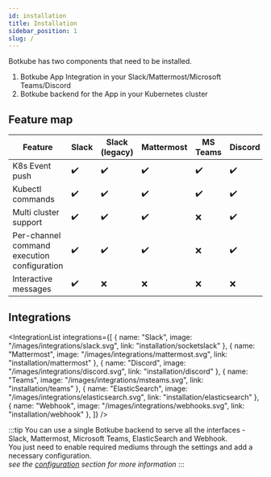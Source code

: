 ```yaml
---
id: installation
title: Installation
sidebar_position: 1
slug: /
---
```



Botkube has two components that need to be installed.

1. Botkube App Integration in your Slack/Mattermost/Microsoft Teams/Discord
2. Botkube backend for the App in your Kubernetes cluster

## Feature map

| Feature                                     | Slack              | Slack (legacy)     | Mattermost         | MS Teams           | Discord            | Elastic Search     | Webhook            |
| ------------------------------------------- | ------------------ | ------------------ | ------------------ | ------------------ | ------------------ | ------------------ | ------------------ |
| K8s Event push                              | :heavy_check_mark: | :heavy_check_mark: | :heavy_check_mark: | :heavy_check_mark: | :heavy_check_mark: | :heavy_check_mark: | :heavy_check_mark: |
| Kubectl commands                            | :heavy_check_mark: | :heavy_check_mark: | :heavy_check_mark: | :heavy_check_mark: | :heavy_check_mark: | NA                 | NA                 |
| Multi cluster support                       | :heavy_check_mark: | :heavy_check_mark: | :heavy_check_mark: | :x:                | :heavy_check_mark: | :heavy_check_mark: | :heavy_check_mark: |
| Per-channel command execution configuration | :heavy_check_mark: | :heavy_check_mark: | :heavy_check_mark: | :x:                | :heavy_check_mark: | NA                 | NA                 |
| Interactive messages                        | :heavy_check_mark: | :x:                | :x:                | :x:                | :x:                | NA                 | NA                 |

## Integrations

<IntegrationList
  integrations={[
    { name: "Slack", image: "/images/integrations/slack.svg", link: "installation/socketslack" },
    { name: "Mattermost", image: "/images/integrations/mattermost.svg", link: "installation/mattermost" },
    { name: "Discord", image: "/images/integrations/discord.svg", link: "installation/discord" },
    { name: "Teams", image: "/images/integrations/msteams.svg", link: "installation/teams" },
    { name: "ElasticSearch", image: "/images/integrations/elasticsearch.svg", link: "installation/elasticsearch" },
    { name: "Webhook", image: "/images/integrations/webhooks.svg", link: "installation/webhook" },
  ]}
/>

:::tip
You can use a single Botkube backend to serve all the interfaces - Slack, Mattermost, Microsoft Teams, ElasticSearch and Webhook. <br/>
You just need to enable required mediums through the settings and add a necessary configuration.<br/>
_see the [configuration](../configuration) section for more information_
:::

